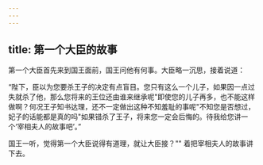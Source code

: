 ```yaml
---
---
---
```

title: 第一个大臣的故事
---



第一个大臣首先来到国王面前，国王问他有何事。大臣略一沉思，接着说道：

“陛下，臣以为您要杀王子的决定有点盲目。您只有这么一个儿子，如果因一点过失就杀了他，那么您将来的王位还由谁来继承呢"即使您的儿子再多，也不能这样做啊？何况王子知书达理，还不一定做出这种不知羞耻的事呢"不知您是否想过，妃子的话能都是真的吗"如果错杀了王子，将来您一定会后悔的。待我给您讲一个‘宰相夫人的故事吧’。”

国王一听，觉得第一个大臣说得有道理，就让大臣接？""
着把宰相夫人的故事讲下去。
